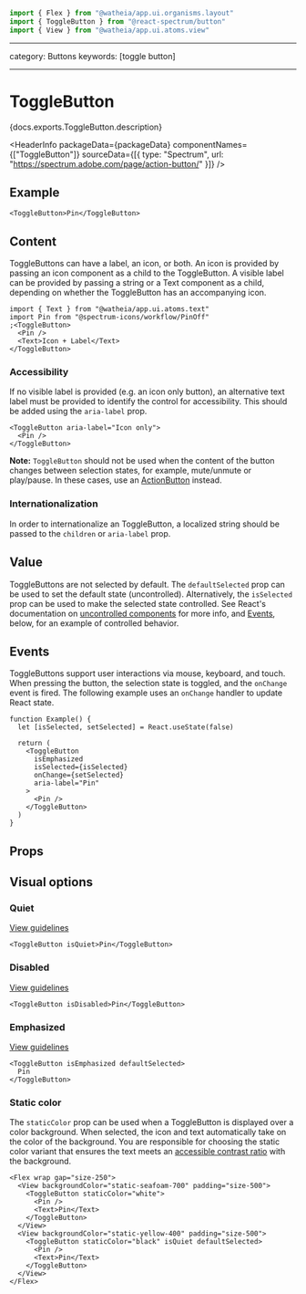 <!-- Copyright 2020 Adobe. All rights reserved.
This file is licensed to you under the Apache License, Version 2.0 (the "License");
you may not use this file except in compliance with the License. You may obtain a copy
of the License at http://www.apache.org/licenses/LICENSE-2.0
Unless required by applicable law or agreed to in writing, software distributed under
the License is distributed on an "AS IS" BASIS, WITHOUT WARRANTIES OR REPRESENTATIONS
OF ANY KIND, either express or implied. See the License for the specific language
governing permissions and limitations under the License. -->



```jsx import
import { Flex } from "@watheia/app.ui.organisms.layout"
import { ToggleButton } from "@react-spectrum/button"
import { View } from "@watheia/app.ui.atoms.view"
```

---

category: Buttons
keywords: [toggle button]

---

# ToggleButton

<p>{docs.exports.ToggleButton.description}</p>

<HeaderInfo
  packageData={packageData}
  componentNames={["ToggleButton"]}
  sourceData={[{ type: "Spectrum", url: "https://spectrum.adobe.com/page/action-button/" }]}
/>

## Example

```tsx example
<ToggleButton>Pin</ToggleButton>
```

## Content

ToggleButtons can have a label, an icon, or both. An icon is provided by passing an icon component as a child to the ToggleButton.
A visible label can be provided by passing a string or a Text component as a child, depending on whether the ToggleButton has an accompanying icon.

```tsx example
import { Text } from "@watheia/app.ui.atoms.text"
import Pin from "@spectrum-icons/workflow/PinOff"
;<ToggleButton>
  <Pin />
  <Text>Icon + Label</Text>
</ToggleButton>
```

### Accessibility

If no visible label is provided (e.g. an icon only button),
an alternative text label must be provided to identify the control for accessibility. This should be added using
the `aria-label` prop.

```tsx example
<ToggleButton aria-label="Icon only">
  <Pin />
</ToggleButton>
```

**Note:** `ToggleButton` should not be used when the content of the button changes between selection states, for example,
mute/unmute or play/pause. In these cases, use an [ActionButton](ActionButton.html) instead.

### Internationalization

In order to internationalize an ToggleButton, a localized string should be passed to the `children` or `aria-label` prop.

## Value

ToggleButtons are not selected by default. The `defaultSelected` prop can be used to set the default state (uncontrolled).
Alternatively, the `isSelected` prop can be used to make the selected state controlled. See React's documentation on
[uncontrolled components](https://reactjs.org/docs/uncontrolled-components.html) for more info, and [Events](#Events), below,
for an example of controlled behavior.

## Events

ToggleButtons support user interactions via mouse, keyboard, and touch. When pressing the button, the selection
state is toggled, and the `onChange` event is fired. The following example uses an `onChange` handler to update React state.

```tsx example
function Example() {
  let [isSelected, setSelected] = React.useState(false)

  return (
    <ToggleButton
      isEmphasized
      isSelected={isSelected}
      onChange={setSelected}
      aria-label="Pin"
    >
      <Pin />
    </ToggleButton>
  )
}
```

## Props

<PropTable component={docs.exports.ToggleButton} links={docs.links} />

## Visual options

### Quiet

[View guidelines](https://spectrum.adobe.com/page/action-button/#Quiet)

```tsx example
<ToggleButton isQuiet>Pin</ToggleButton>
```

### Disabled

[View guidelines](https://spectrum.adobe.com/page/action-button/#Disabled)

```tsx example
<ToggleButton isDisabled>Pin</ToggleButton>
```

### Emphasized

[View guidelines](https://spectrum.adobe.com/page/action-button/#Emphasis)

```tsx example
<ToggleButton isEmphasized defaultSelected>
  Pin
</ToggleButton>
```

### Static color

The `staticColor` prop can be used when a ToggleButton is displayed over a color background. When selected, the icon and text
automatically take on the color of the background. You are responsible for choosing the static color variant that ensures the
text meets an [accessible contrast ratio](https://developer.mozilla.org/en-US/docs/Web/Accessibility/Understanding_WCAG/Perceivable/Color_contrast)
with the background.

```tsx example
<Flex wrap gap="size-250">
  <View backgroundColor="static-seafoam-700" padding="size-500">
    <ToggleButton staticColor="white">
      <Pin />
      <Text>Pin</Text>
    </ToggleButton>
  </View>
  <View backgroundColor="static-yellow-400" padding="size-500">
    <ToggleButton staticColor="black" isQuiet defaultSelected>
      <Pin />
      <Text>Pin</Text>
    </ToggleButton>
  </View>
</Flex>
```
